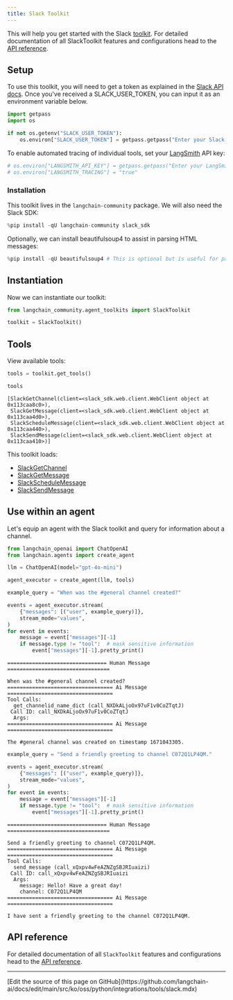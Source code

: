 ```yaml
---
title: Slack Toolkit
---
```


This will help you get started with the Slack [toolkit](/oss/python/langchain/tools#toolkits). For detailed documentation of all SlackToolkit features and configurations head to the [API reference](https://python.langchain.com/api_reference/community/agent_toolkits/langchain_community.agent_toolkits.slack.toolkit.SlackToolkit.html).

## Setup

To use this toolkit, you will need to get a token as explained in the [Slack API docs](https://api.slack.com/tutorials/tracks/getting-a-token). Once you've received a SLACK_USER_TOKEN, you can input it as an environment variable below.

```python
import getpass
import os

if not os.getenv("SLACK_USER_TOKEN"):
    os.environ["SLACK_USER_TOKEN"] = getpass.getpass("Enter your Slack user token: ")
```

To enable automated tracing of individual tools, set your [LangSmith](https://docs.smith.langchain.com/) API key:

```python
# os.environ["LANGSMITH_API_KEY"] = getpass.getpass("Enter your LangSmith API key: ")
# os.environ["LANGSMITH_TRACING"] = "true"
```

### Installation

This toolkit lives in the `langchain-community` package. We will also need the Slack SDK:

```python
%pip install -qU langchain-community slack_sdk
```

Optionally, we can install beautifulsoup4 to assist in parsing HTML messages:

```python
%pip install -qU beautifulsoup4 # This is optional but is useful for parsing HTML messages
```

## Instantiation

Now we can instantiate our toolkit:

```python
from langchain_community.agent_toolkits import SlackToolkit

toolkit = SlackToolkit()
```

## Tools

View available tools:

```python
tools = toolkit.get_tools()

tools
```

```output
[SlackGetChannel(client=<slack_sdk.web.client.WebClient object at 0x113caa8c0>),
 SlackGetMessage(client=<slack_sdk.web.client.WebClient object at 0x113caa4d0>),
 SlackScheduleMessage(client=<slack_sdk.web.client.WebClient object at 0x113caa440>),
 SlackSendMessage(client=<slack_sdk.web.client.WebClient object at 0x113caa410>)]
```

This toolkit loads:

- [SlackGetChannel](https://python.langchain.com/api_reference/community/tools/langchain_community.tools.slack.get_channel.SlackGetChannel.html)
- [SlackGetMessage](https://python.langchain.com/api_reference/community/tools/langchain_community.tools.slack.get_message.SlackGetMessage.html)
- [SlackScheduleMessage](https://python.langchain.com/api_reference/community/tools/langchain_community.tools.slack.schedule_message.SlackScheduleMessage.html)
- [SlackSendMessage](https://python.langchain.com/api_reference/community/tools/langchain_community.tools.slack.send_message.SlackSendMessage.html)

## Use within an agent

Let's equip an agent with the Slack toolkit and query for information about a channel.

```python
from langchain_openai import ChatOpenAI
from langchain.agents import create_agent

llm = ChatOpenAI(model="gpt-4o-mini")

agent_executor = create_agent(llm, tools)
```

```python
example_query = "When was the #general channel created?"

events = agent_executor.stream(
    {"messages": [("user", example_query)]},
    stream_mode="values",
)
for event in events:
    message = event["messages"][-1]
    if message.type != "tool":  # mask sensitive information
        event["messages"][-1].pretty_print()
```

```output
================================ Human Message =================================

When was the #general channel created?
================================== Ai Message ==================================
Tool Calls:
  get_channelid_name_dict (call_NXDkALjoOx97uF1v0CoZTqtJ)
 Call ID: call_NXDkALjoOx97uF1v0CoZTqtJ
  Args:
================================== Ai Message ==================================

The #general channel was created on timestamp 1671043305.
```

```python
example_query = "Send a friendly greeting to channel C072Q1LP4QM."

events = agent_executor.stream(
    {"messages": [("user", example_query)]},
    stream_mode="values",
)
for event in events:
    message = event["messages"][-1]
    if message.type != "tool":  # mask sensitive information
        event["messages"][-1].pretty_print()
```

```output
================================ Human Message =================================

Send a friendly greeting to channel C072Q1LP4QM.
================================== Ai Message ==================================
Tool Calls:
  send_message (call_xQxpv4wFeAZNZgSBJRIuaizi)
 Call ID: call_xQxpv4wFeAZNZgSBJRIuaizi
  Args:
    message: Hello! Have a great day!
    channel: C072Q1LP4QM
================================== Ai Message ==================================

I have sent a friendly greeting to the channel C072Q1LP4QM.
```

## API reference

For detailed documentation of all `SlackToolkit` features and configurations head to the [API reference](https://python.langchain.com/api_reference/community/agent_toolkits/langchain_community.agent_toolkits.slack.toolkit.SlackToolkit.html).

---

<Callout icon="pen-to-square" iconType="regular">
  [Edit the source of this page on GitHub](https://github.com/langchain-ai/docs/edit/main/src/ko/oss/python/integrations/tools/slack.mdx)
</Callout>
